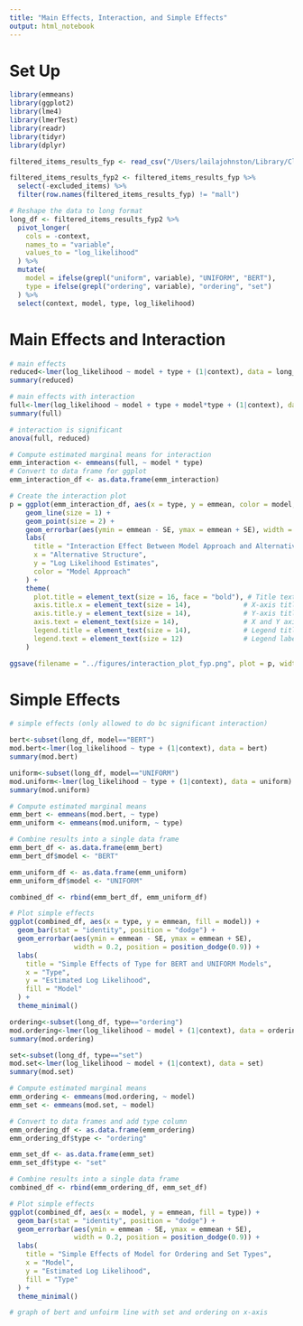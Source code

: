 ```yaml
---
title: "Main Effects, Interaction, and Simple Effects"
output: html_notebook
---
```


# Set Up
```r
library(emmeans)
library(ggplot2)
library(lme4)
library(lmerTest)
library(readr)
library(tidyr)
library(dplyr)

filtered_items_results_fyp <- read_csv("/Users/lailajohnston/Library/CloudStorage/GoogleDrive-laila_johnston@brown.edu/Shared drives/BLT Lab/Current Studies/SCA (Structure of Computational Alternatives; formerly CompAlt and RSA)/Extensions (Laila)/archive/data_archive/filtered_items_results_fyp.csv")

filtered_items_results_fyp2 <- filtered_items_results_fyp %>%
  select(-excluded_items) %>%
  filter(row.names(filtered_items_results_fyp) != "mall")

# Reshape the data to long format
long_df <- filtered_items_results_fyp2 %>%
  pivot_longer(
    cols = -context,
    names_to = "variable",
    values_to = "log_likelihood"
  ) %>%
  mutate(
    model = ifelse(grepl("uniform", variable), "UNIFORM", "BERT"),
    type = ifelse(grepl("ordering", variable), "ordering", "set")
  ) %>%
  select(context, model, type, log_likelihood)
```

# Main Effects and Interaction 
```r
# main effects
reduced<-lmer(log_likelihood ~ model + type + (1|context), data = long_df)
summary(reduced)

# main effects with interaction
full<-lmer(log_likelihood ~ model + type + model*type + (1|context), data = long_df)
summary(full)

# interaction is significant 
anova(full, reduced)

# Compute estimated marginal means for interaction
emm_interaction <- emmeans(full, ~ model * type)
# Convert to data frame for ggplot
emm_interaction_df <- as.data.frame(emm_interaction)

# Create the interaction plot
p = ggplot(emm_interaction_df, aes(x = type, y = emmean, color = model, group = model)) +
    geom_line(size = 1) +
    geom_point(size = 2) +
    geom_errorbar(aes(ymin = emmean - SE, ymax = emmean + SE), width = 0.1) +
    labs(
      title = "Interaction Effect Between Model Approach and Alternative Structure",
      x = "Alternative Structure",
      y = "Log Likelihood Estimates",
      color = "Model Approach"
    ) +
    theme(
      plot.title = element_text(size = 16, face = "bold"), # Title text size
      axis.title.x = element_text(size = 14),             # X-axis title size
      axis.title.y = element_text(size = 14),             # Y-axis title size
      axis.text = element_text(size = 14),                # X and Y axis tick labels size
      legend.title = element_text(size = 14),             # Legend title size
      legend.text = element_text(size = 12)               # Legend labels size
    )

ggsave(filename = "../figures/interaction_plot_fyp.png", plot = p, width = 9, height = 6, dpi = 500)
```

# Simple Effects 
```r
# simple effects (only allowed to do bc significant interaction)

bert<-subset(long_df, model=="BERT")
mod.bert<-lmer(log_likelihood ~ type + (1|context), data = bert)
summary(mod.bert)

uniform<-subset(long_df, model=="UNIFORM")
mod.uniform<-lmer(log_likelihood ~ type + (1|context), data = uniform)
summary(mod.uniform)

# Compute estimated marginal means
emm_bert <- emmeans(mod.bert, ~ type)
emm_uniform <- emmeans(mod.uniform, ~ type)

# Combine results into a single data frame
emm_bert_df <- as.data.frame(emm_bert)
emm_bert_df$model <- "BERT"

emm_uniform_df <- as.data.frame(emm_uniform)
emm_uniform_df$model <- "UNIFORM"

combined_df <- rbind(emm_bert_df, emm_uniform_df)

# Plot simple effects
ggplot(combined_df, aes(x = type, y = emmean, fill = model)) +
  geom_bar(stat = "identity", position = "dodge") +
  geom_errorbar(aes(ymin = emmean - SE, ymax = emmean + SE), 
                width = 0.2, position = position_dodge(0.9)) +
  labs(
    title = "Simple Effects of Type for BERT and UNIFORM Models",
    x = "Type",
    y = "Estimated Log Likelihood",
    fill = "Model"
  ) +
  theme_minimal()
```


```r
ordering<-subset(long_df, type=="ordering")
mod.ordering<-lmer(log_likelihood ~ model + (1|context), data = ordering)
summary(mod.ordering)

set<-subset(long_df, type=="set")
mod.set<-lmer(log_likelihood ~ model + (1|context), data = set)
summary(mod.set)

# Compute estimated marginal means
emm_ordering <- emmeans(mod.ordering, ~ model)
emm_set <- emmeans(mod.set, ~ model)

# Convert to data frames and add type column
emm_ordering_df <- as.data.frame(emm_ordering)
emm_ordering_df$type <- "ordering"

emm_set_df <- as.data.frame(emm_set)
emm_set_df$type <- "set"

# Combine results into a single data frame
combined_df <- rbind(emm_ordering_df, emm_set_df)

# Plot simple effects
ggplot(combined_df, aes(x = model, y = emmean, fill = type)) +
  geom_bar(stat = "identity", position = "dodge") +
  geom_errorbar(aes(ymin = emmean - SE, ymax = emmean + SE), 
                width = 0.2, position = position_dodge(0.9)) +
  labs(
    title = "Simple Effects of Model for Ordering and Set Types",
    x = "Model",
    y = "Estimated Log Likelihood",
    fill = "Type"
  ) +
  theme_minimal()

# graph of bert and unfoirm line with set and ordering on x-axis 
```

